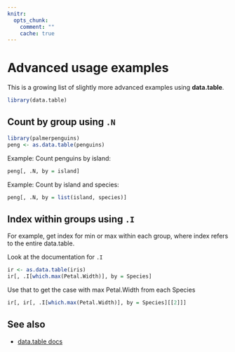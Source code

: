 ```yaml
---
knitr:
  opts_chunk:
    comment: ""
    cache: true
---
```


# Advanced usage examples {#dtii}

This is a growing list of slightly more advanced examples using **data.table**.

```r
library(data.table)
```

## Count by group using `.N`
```r
library(palmerpenguins)
peng <- as.data.table(penguins)
```

Example: Count penguins by island:

```r
peng[, .N, by = island]
```

Example: Count by island and species:

```r
peng[, .N, by = list(island, species)]
```

## Index within groups using `.I`

For example, get index for min or max within each group, where index
refers to the entire data.table.

Look at the documentation for `.I`

```r
ir <- as.data.table(iris)
ir[, .I[which.max(Petal.Width)], by = Species]
```

Use that to get the case with max Petal.Width from each Species

```r
ir[, ir[, .I[which.max(Petal.Width)], by = Species][[2]]]
```

## See also

- [data.table docs](https://rdatatable.gitlab.io/data.table/index.html)
